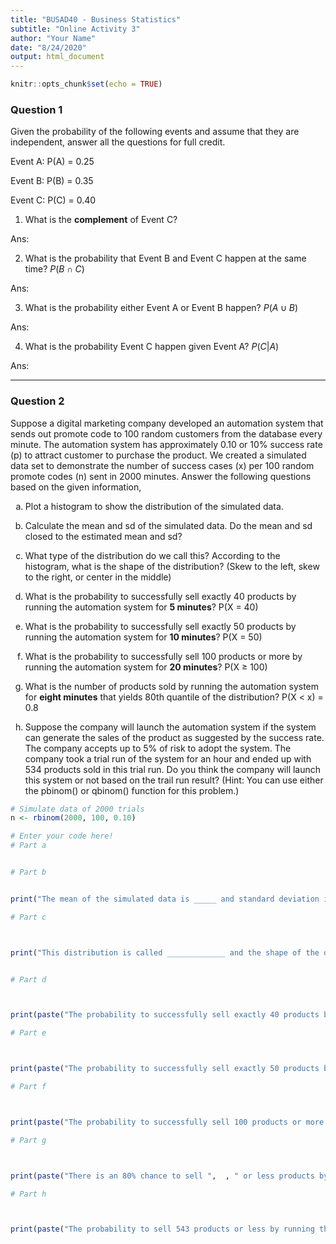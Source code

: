 ```yaml
---
title: "BUSAD40 - Business Statistics"
subtitle: "Online Activity 3"
author: "Your Name"
date: "8/24/2020"
output: html_document
---
```


```r
knitr::opts_chunk$set(echo = TRUE)
```

### Question 1

Given the probability of the following events and assume that they are independent, answer all the questions for full credit.

Event A: P(A) = 0.25 

Event B: P(B) = 0.35

Event C: P(C) = 0.40


1. What is the **complement** of Event C?

Ans: 

2. What is the probability that Event B and Event C happen at the same time? $P(B \cap C)$

Ans: 

3. What is the probability either Event A or Event B happen? $P(A \cup B)$

Ans: 

4. What is the probability Event C happen given Event A? $P(C|A)$

Ans: 


***

### Question 2

Suppose a digital marketing company developed an automation system that sends out promote code to 100 random customers from the database every minute. The automation system has approximately 0.10 or 10% success rate (p) to attract customer to purchase the product. We created a simulated data set to demonstrate the number of success cases (x) per 100 random promote codes (n) sent in 2000 minutes. Answer the following questions based on the given information,

a. Plot a histogram to show the distribution of the simulated data.

b. Calculate the mean and sd of the simulated data. Do the mean and sd closed to the estimated mean and sd? 

c. What type of the distribution do we call this?  According to the histogram, what is the shape of the distribution? (Skew to the left, skew to the right, or center in the middle) 

d. What is the probability to successfully sell exactly 40 products by running the automation system for **5 minutes**? P(X = 40)

e. What is the probability to successfully sell exactly 50 products by running the automation system for **10 minutes**? P(X = 50)

f. What is the probability to successfully sell 100 products or more by running the automation system for **20 minutes**? P(X $\geq$ 100)

g. What is the number of products sold by running the automation system for **eight minutes** that yields 80th quantile of the distribution? P(X < x) = 0.8

h. Suppose the company will launch the automation system if the system can generate the sales of the product as suggested by the success rate. The company accepts up to 5% of risk to adopt the system. The company took a trial run of the system for an hour and ended up with 534 products sold in this trial run. Do you think the company will launch this system or not based on the trail run result?
(Hint: You can use either the pbinom() or qbinom() function for this problem.)

```r
# Simulate data of 2000 trials
n <- rbinom(2000, 100, 0.10)

# Enter your code here!
# Part a


# Part b


print("The mean of the simulated data is _____ and standard deviation is _____.  If using the binomial distribution definition, the mean of the distribution should be _____ and standard deviation is _____.")

# Part c



print("This distribution is called _____________ and the shape of the data distribution of the product sales is ______________")


# Part d



print(paste("The probability to successfully sell exactly 40 products by running the automation system for 5 minutes ", ))

# Part e



print(paste("The probability to successfully sell exactly 50 products by running the automation system for 10 minutes ", ))

# Part f



print(paste("The probability to successfully sell 100 products or more by running the automation system for 20 minutes ", ))

# Part g



print(paste("There is an 80% chance to sell ",  , " or less products by running the automation system for 8 minutes."))

# Part h



print(paste("The probability to sell 543 products or less by running the automation system for an hour is ",  , ".  Based on this probability, the company will (approve / not approve) the new promotion system."))

```

